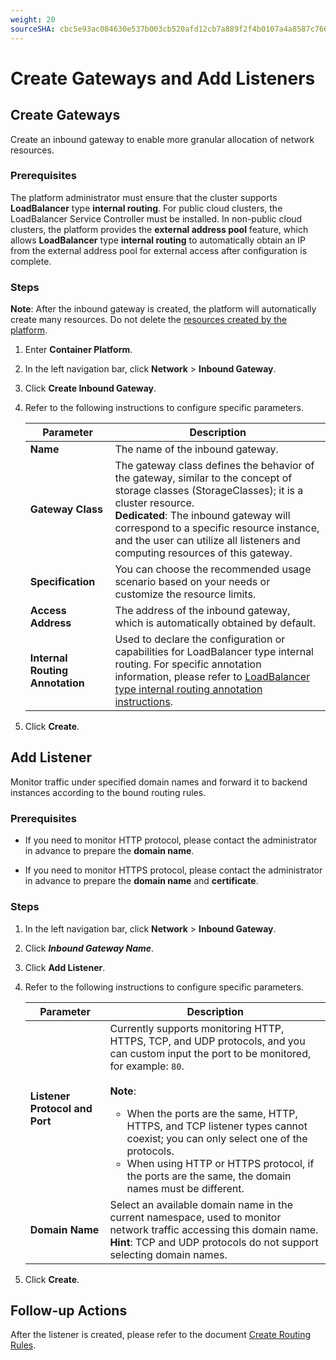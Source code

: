 ```yaml
---
weight: 20
sourceSHA: cbc5e93ac084630e537b003cb520afd12cb7a889f2f4b0107a4a8587c7667abc
---
```


# Create Gateways and Add Listeners

## Create Gateways

Create an inbound gateway to enable more granular allocation of network resources.

### Prerequisites

The platform administrator must ensure that the cluster supports **LoadBalancer** type **internal routing**. For public cloud clusters, the LoadBalancer Service Controller must be installed. In non-public cloud clusters, the platform provides the **external address pool** feature, which allows **LoadBalancer** type **internal routing** to automatically obtain an IP from the external address pool for external access after configuration is complete.

### Steps

**Note**: After the inbound gateway is created, the platform will automatically create many resources. Do not delete the [resources created by the platform](./view_resource.mdx).

1. Enter **Container Platform**.

2. In the left navigation bar, click **Network** > **Inbound Gateway**.

3. Click **Create Inbound Gateway**.

4. Refer to the following instructions to configure specific parameters.

   | Parameter          | Description                                                                                      |
   |------------------|-------------------------------------------------------------------------------------------------|
   | **Name**         | The name of the inbound gateway.                                                                  |
   | **Gateway Class**   | The gateway class defines the behavior of the gateway, similar to the concept of storage classes (StorageClasses); it is a cluster resource. <br />**Dedicated**: The inbound gateway will correspond to a specific resource instance, and the user can utilize all listeners and computing resources of this gateway. |
   | **Specification**    | You can choose the recommended usage scenario based on your needs or customize the resource limits.                                               |
   | **Access Address**   | The address of the inbound gateway, which is automatically obtained by default.                                                                         |
   | **Internal Routing Annotation** | Used to declare the configuration or capabilities for LoadBalancer type internal routing. For specific annotation information, please refer to [LoadBalancer type internal routing annotation instructions](../service/annotation.mdx). |

5. Click **Create**.

## Add Listener

Monitor traffic under specified domain names and forward it to backend instances according to the bound routing rules.

### Prerequisites

- If you need to monitor HTTP protocol, please contact the administrator in advance to prepare the **domain name**.

- If you need to monitor HTTPS protocol, please contact the administrator in advance to prepare the **domain name** and **certificate**.

### Steps

1. In the left navigation bar, click **Network** > **Inbound Gateway**.

2. Click ***Inbound Gateway Name***.

3. Click **Add Listener**.

4. Refer to the following instructions to configure specific parameters.

   | Parameter              | Description                                                                                                                                                                                       |
   |----------------------|---------------------------------------------------------------------------------------------------------------------------------------------------------------------------------------------------|
   | **Listener Protocol and Port** | Currently supports monitoring HTTP, HTTPS, TCP, and UDP protocols, and you can custom input the port to be monitored, for example: `80`. <br /><br />**Note**:<br /><ul><li>When the ports are the same, HTTP, HTTPS, and TCP listener types cannot coexist; you can only select one of the protocols.</li><li>When using HTTP or HTTPS protocol, if the ports are the same, the domain names must be different.</li></ul> |
   | **Domain Name**      | Select an available domain name in the current namespace, used to monitor network traffic accessing this domain name. <br />**Hint**: TCP and UDP protocols do not support selecting domain names.                                                         |

5. Click **Create**.

## Follow-up Actions

After the listener is created, please refer to the document [Create Routing Rules](./create_rule.mdx).
